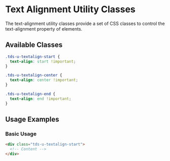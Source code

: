
<Meta title="Utilities/Utility Classes/Text Alignment" />

# Text Alignment Utility Classes

The text-alignment utility classes provide a set of CSS classes to control the text-alignment property of elements.

## Available Classes

```css
.tds-u-textalign-start {
  text-align: start !important;
}

.tds-u-textalign-center {
  text-align: center !important;
}

.tds-u-textalign-end {
  text-align: end !important;
}
```

## Usage Examples

### Basic Usage

```html
<div class="tds-u-textalign-start">
  <!-- Content -->
</div>
```
